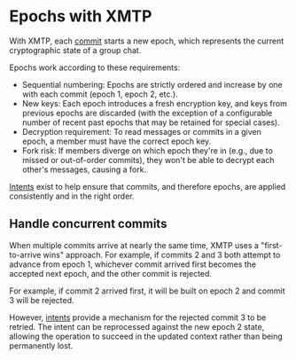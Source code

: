 # Epochs with XMTP

With XMTP, each [commit](/protocol/envelope-types#commit-messages) starts a new epoch, which represents the current cryptographic state of a group chat.

Epochs work according to these requirements:

- Sequential numbering: Epochs are strictly ordered and increase by one with each commit (epoch 1, epoch 2, etc.).
- New keys: Each epoch introduces a fresh encryption key, and keys from previous epochs are discarded (with the exception of a configurable number of recent past epochs that may be retained for special cases).
- Decryption requirement: To read messages or commits in a given epoch, a member must have the correct epoch key.
- Fork risk: If members diverge on which epoch they're in (e.g., due to missed or out-of-order commits), they won't be able to decrypt each other's messages, causing a fork.

[Intents](/protocol/intents) exist to help ensure that commits, and therefore epochs, are applied consistently and in the right order.

## Handle concurrent commits

When multiple commits arrive at nearly the same time, XMTP uses a "first-to-arrive wins" approach. For example, if commits 2 and 3 both attempt to advance from epoch 1, whichever commit arrived first becomes the accepted next epoch, and the other commit is rejected.

For example, if commit 2 arrived first, it will be built on epoch 2 and commit 3 will be rejected.

However, [intents](/protocol/intents) provide a mechanism for the rejected commit 3 to be retried. The intent can be reprocessed against the new epoch 2 state, allowing the operation to succeed in the updated context rather than being permanently lost.
